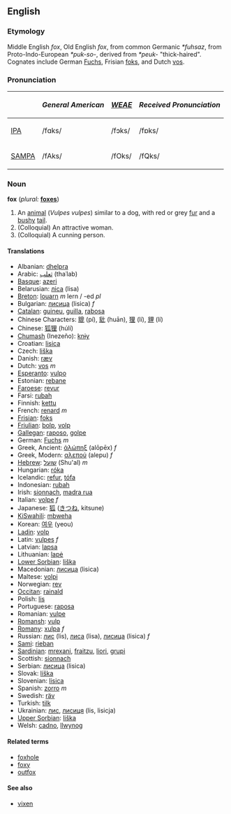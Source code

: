 ==English==
===Etymology===
Middle English ''fox'', Old English ''fox'', from common Germanic ''*fuhsaz'', from Proto-Indo-European ''*puk-so-'', derived from ''*peuk-'' "thick-haired".  Cognates include German [[Fuchs]], Frisian [[foks]], and Dutch [[vos]].

=== Pronunciation ===
{| border=1 cellpadding=5
! !! ''General American'' !! ''[[WEAE]]'' !! ''Received Pronunciation''
|-
| [[w:IPA|IPA]] || /fɑks/ || /fɔks/ || /fɒks/
|-
| [[w:SAMPA|SAMPA]] || /fAks/ || /fOks/ || /fQks/
|}

=== Noun ===
'''fox''' (''plural:'' '''[[foxes]]''')

# An [[animal]] (''Vulpes vulpes'') similar to a dog, with red or grey [[fur]] and a [[bushy]] [[tail]].
# (Colloquial) An attractive woman.
# (Colloquial) A cunning person.

====Translations====
*Albanian: [[dhelpra]]
*Arabic: [[ثعلب]] (thaʿlab)
*[[Basque]]: [[azeri]]
*Belarusian: [[ліса]] (lisa)
*[[Breton]]: [[louarn]] ''m'' lern / -ed ''pl''
*Bulgarian: [[лисица]] (lisica) ''f'' 
*[[Catalan]]: [[guineu]], [[guilla]], [[rabosa]]
*Chinese Characters: [[貔]] (pí), [[豼]] (huān), [[狸]] (lí), [[貍]] (lí)
*Chinese: [[狐狸]] (húlí)
*[[Chumash]] (Inezeño): [[knɨy]]
*Croatian: [[lisica]]
*Czech: [[liška]]
*Danish: [[ræv]]
*Dutch: [[vos]] ''m''
*[[Esperanto]]: [[vulpo]]
*Estonian: [[rebane]]
*[[Faroese]]: [[revur]]
*Farsi: [[rubah]]
*Finnish: [[kettu]]
*French: [[renard]] ''m''
*[[Frisian]]: [[foks]]
*[[Friulian]]: [[bolp]], [[volp]]
*[[Gallegan]]: [[raposo]], [[golpe]]
*German: [[Fuchs]] ''m''
*Greek, Ancient: [[ἀλώπηξ]] (alōpēx) ''f''
*Greek, Modern: [[αλεπού]] (alepu) ''f''
*[[Hebrew]]: [[שועל]] (Shu'al) ''m''
*Hungarian: [[róka]]
*Icelandic: [[refur]], [[tófa]]
*Indonesian: [[rubah]]
*Irish: [[sionnach]], [[madra rua]]
*Italian: [[volpe]] ''f''
*Japanese: [[狐]] ([[きつね]], kitsune)
*[[KiSwahili]]: [[mbweha]]
*Korean: [[여우]] (yeou)
*[[Ladin]]: [[volp]]
*Latin: [[vulpes]] ''f''
*Latvian: [[lapsa]]
*Lithuanian: [[lapė]]
*[[Lower Sorbian]]: [[liška]]
*Macedonian: [[лисица]] (lisica)
*Maltese: [[volpi]]
*Norwegian: [[rev]]
*[[Occitan]]: [[rainald]]
*Polish: [[lis]] '' ''
*Portuguese: [[raposa]]
*Romanian: [[vulpe]]
*[[Romansh]]: [[vulp]]
*[[Romany]]: [[xulpa]] ''f''
*Russian: [[лис]] (lis), [[лиса]] (lisa), [[лисица]] (lisica) ''f''
*[[Sami]]: [[rieban]]
*[[Sardinian]]: [[mrexani]], [[fraitzu]], [[liori]], [[grupi]]
*Scottish: [[sionnach]]
*Serbian: [[лисица]] (lisica)
*Slovak: [[líška]]
*Slovenian: [[lisica]]
*Spanish: [[zorro]] ''m''
*Swedish: [[räv]]
*Turkish: [[tilk]]
*Ukrainian: [[лис]], [[лисиця]] (lis, lisicja)
*[[Upper Sorbian]]: [[liška]]
*Welsh: [[cadno]], [[llwynog]]

====Related terms====
*[[foxhole]]
*[[foxy]]
*[[outfox]]

====See also====
*[[vixen]]